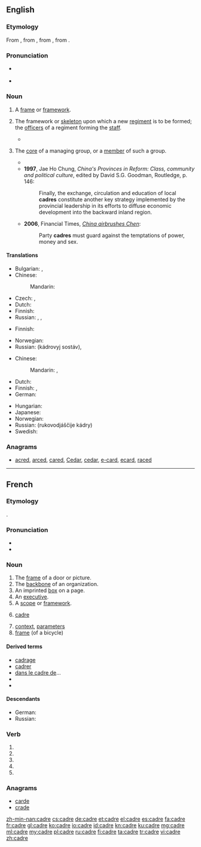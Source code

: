 {{also|cadré}}
==English==
{{was wotd|2009|July|9}}
{{wikipedia|lang=en}}

===Etymology===
From {{etyl|fr}} {{term|cadre|lang=fr}}, from {{etyl|it}} {{term|quadro||square|lang=it}}, from {{etyl|la}} {{term|quadrum|lang=la}}, from {{term|quatuor||four|lang=la}}.

===Pronunciation===
* {{a|RP}} {{IPA|/ˈkɑː.də/|/ˈkɑː.dɹə/}}
* {{a|US}} {{IPA|/ˈkæd.ɹi/|/ˈkɑ.dɹi/|/ˈkɑ.dɹeɪ/}}

===Noun===
{{en-noun}}

# A [[frame]] or [[framework]].
# {{context|military}} The framework or [[skeleton]] upon which a new [[regiment]] is to be formed; the [[officer]]s of a regiment forming the [[staff]].
#* {{quote-book
|year=2002
|author=Barry M. Stentiford
|title=The American Home Guard: the State Militia in the Twentieth Century
|chapter=9
|isbn=1585441813
|page=202
|passage=From the original plan, thirty-four '''cadre''' battalions, with a total of 116 companies, had actually been formed, a total of about 700 officers and another 600 key enlisted men.}}
# {{chiefly|in|_|communism}} The [[core]] of a managing group, or a [[member]] of such a group.
#* {{quote-book|1986|Robert Elsie|Dictionary of Albanian Literature|page=101|url=http://books.google.com/books?id=eXEhAAAAMAAJ
|passage=After the war, he was a party '''cadre''' and worked as a correspondent for the daily newspaper Zeri i Popullit (The People's Voice). }}
#* '''1997''', Jae Ho Chung, ''China's Provinces in Reform: Class, community and political culture'', edited by David S.G. Goodman, Routledge, p. 146:
#*: Finally, the exchange, circulation and education of local '''cadres''' constitute another key strategy implemented by the provincial leadership in its efforts to diffuse economic development into the backward inland region.
#* '''2006''', Financial Times, ''[http://www.ft.com/cms/s/e9eef20e-4dc4-11db-8704-0000779e2340,dwp_uuid=9c33700c-4c86-11da-89df-0000779e2340.html China airbrushes Chen]'':
#*: Party '''cadres''' must guard against the temptations of power, money and sex.

====Translations====
{{trans-top|frame or framework}}
* Bulgarian: {{t+|bg|структура|f|tr=struktúra}},  {{t+|bg|рамка|f|tr=rámka}}
* Chinese:
*: Mandarin: {{t|cmn|骨骼|tr=gǔgé|sc=Hani}}
{{trans-mid}}
* Czech: {{t|cs|rámec|m}}, {{t|cs|rám|m}}
* Dutch: {{t+|nl|kader|n}}
* Finnish: {{t+|fi|kehys}}
* Russian: {{t+|ru|структура|f|tr=struktúra}},  {{t+|ru|рамка|f|tr=rámka}}, {{t+|ru|каркас|m|tr=karkás}}
{{trans-bottom}}

{{trans-top|skeleton upon which regiment is formed}}
* Finnish: {{t+|fi|esikunta}}
{{trans-mid}}
* Norwegian: {{t+|no|kader|m}}
* Russian: {{l/ru|кадровый}} {{l/ru|состав}} {{m}} (kádrovyj sostáv), {{t+|ru|кадр|m|p|tr=kádry|alt=кадры}}
{{trans-bottom}}

{{trans-top|core of managing group}}
* Chinese:
*: Mandarin: {{t|cmn|幹部|tr=gànbù|sc=Hani}}, {{t|cmn|干部|tr=gànbù|sc=Hani}}
* Dutch: {{t+|nl|kader|n}}
* Finnish: {{t-|fi|ydinjoukko}},  {{t+|fi|kaaderi}}
* German: {{t+|de|Kader|m}}
{{trans-mid}}
* Hungarian: {{t+|hu|káder}}
* Japanese: {{t+|ja|幹部|tr=かんぶ, kanbu|sc=Jpan}}
* Norwegian: {{t+|no|kader|m}}
* Russian: {{l/ru|руководящий|руководящие}} {{l/ru|кадр|кадры}} {{m|p}} (rukovodjáščije kádry)
* Swedish: {{t-|sv|kader}}
{{trans-bottom}}

===Anagrams===
* [[acred#English|acred]], [[arced#English|arced]], [[cared#English|cared]], [[Cedar#English|Cedar]], [[cedar#English|cedar]], [[e-card#English|e-card]], [[ecard#English|ecard]], [[raced#English|raced]]

----

==French==

===Etymology===
{{borrowing|it|quadro|lang=fr}}.

===Pronunciation===
* {{audio|Fr-cadre.ogg|audio}}
* {{IPA|lang=fr|/kɑdʁ/}}

===Noun===
{{fr-noun|m}}

# The [[frame]] of a door or picture.
# The [[backbone]] of an organization.
# An imprinted [[box]] on a page.
# An [[executive]].
# A [[scope]] or [[framework]].
# {{military|lang=fr}} [[cadre]]
# [[context]], [[parameter]]s
# [[frame]] (of a bicycle)

====Derived terms====
* [[cadrage#French|cadrage]]
* [[cadrer#French|cadrer]]
* [[dans le cadre de]]...
* {{l/fr|décadrer}}
* {{l/fr|encadrer}}

====Descendants====
* German: {{l/de|Kader}}
* Russian: {{l|ru|кадр|tr=kadr}}

===Verb===
{{fr-verb-form}}

# {{conjugation of|cadrer||1|s|pres|ind|lang=fr}}
# {{conjugation of|cadrer||3|s|pres|ind|lang=fr}}
# {{conjugation of|cadrer||1|s|pres|sub|lang=fr}}
# {{conjugation of|cadrer||3|s|pres|sub|lang=fr}}
# {{conjugation of|cadrer||2|s|imp|lang=fr}}

===Anagrams===
* [[carde#French|carde]]
* [[crade#French|crade]]

[[zh-min-nan:cadre]]
[[cs:cadre]]
[[de:cadre]]
[[et:cadre]]
[[el:cadre]]
[[es:cadre]]
[[fa:cadre]]
[[fr:cadre]]
[[gl:cadre]]
[[ko:cadre]]
[[io:cadre]]
[[id:cadre]]
[[kn:cadre]]
[[ku:cadre]]
[[mg:cadre]]
[[ml:cadre]]
[[my:cadre]]
[[pl:cadre]]
[[ru:cadre]]
[[fi:cadre]]
[[ta:cadre]]
[[tr:cadre]]
[[vi:cadre]]
[[zh:cadre]]